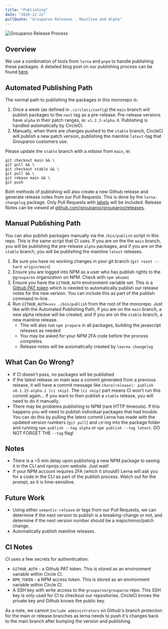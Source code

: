 ```yaml
---
title: "Publishing"
date: "2020-12-22"
pullQuote: "Grouparoo Releases - Mainline and Alpha"
---
```


<Image
  centered
  source="Grouparoo Release Process"
  alt="Grouparoo Release Process"
  src="docs/development/grouparoo-release-process.png"
  width={820}
  height={478}
/>

## Overview

We use a combination of tools from `lerna` and `pnpm` to handle publishing these packages. A detailed blog post on our publishing process can be found [here](/blog/grouparoo-monorepo-deployment).

## Automated Publishing Path

The normal path to publishing the packages in this monorepo is:

1. Once a week (as defined in `.circleci/config`) the `main` branch will publish packages to the `next` tag as a pre-release. Pre-release versions have `alpha` in their patch ranges, ie: `v1.2.3-alpha.0`. Publishing is handled automatically by CircleCI.
2. Manually, when there are changes pushed to the `stable` branch, CircleCI will publish a new patch version, publishing the mainline `latest`-tag that Grouparoo customers use.

Please update the `stable` branch with a _rebase_ from `main`, ie:

```
git checkout main && \
git pull && \
git checkout stable && \
git pull && \
git rebase main && \
git push
```

Both methods of publishing will also create a new Github release and generate release notes from our Pull Requests. This is done by the `lerna-changelog` package. Only Pull Requests with [labels](https://github.com/lerna/lerna-changelog) will be included. Release Notes can be viewed at [github.com/grouparoo/grouparoo/releases](https://github.com/grouparoo/grouparoo/releases).

## Manual Publishing Path

You can also publish packages manually via the `/bin/publish` script in this repo. This is the same script that CI uses. If you are on the the `main` branch, you will be publishing the pre-release `alpha` packages, and if you are on the `stable` branch, you will be publishing the mainline `latest` releases.

1. Be sure you have no working changes in your git branch (`git reset --hard origin/main`)
2. Ensure you are logged into NPM as a user who has publish rights to the `@grouparoo` organization on NPM. Check with `npm whoami`
3. Ensure you have the `GITHUB_AUTH` environment variable set. This is a [Github PAT token](https://docs.github.com/en/free-pro-team@latest/github/authenticating-to-github/creating-a-personal-access-token) which is needed to automatically publish our release notes for the new version. You can include this as part of the publish command in-line.
4. Run `GITHUB_AUTH=xxx ./bin/publish` from the root of the monorepo. Just like with the Automated Publishing Path, if you are on the `main` branch, a new alpha release will be created, and if you are on the `stable` branch, a new mainline release.
   - This will also run `npm prepare` in all packages, building the javascript releases as needed
   - You may be asked for your NPM 2FA code before the process completes.
   - Release notes will be automatically created by `learna changelog`

## What Can Go Wrong?

- If CI doesn't pass, no packages will be published
- If the latest release on main was a commit generated from a previous release, it will have a commit message like `chore(release): publish v0.1.15-alpha.1 [ci skip]`. The `[ci skip]` part means CI won't run this commit again... if you want to then publish a `stable` release, you will need to do it manually.
- There may be problems publishing to NPM (rare HTTP timeouts). If this happens you will need to publish individual packages that had trouble. You can do this by pulling the latest commit Lerna has made with the updated version numbers (`git pull`) and `cd`-ing into the package folder and running `npm publish --tag alpha` or `npm publish --tag latest`. DO NOT FORGET THE `--tag` flag!

## Notes

- There is a ~5 min delay upon publishing a new NPM package to seeing it in the CLI and npmjs.com website. Just wait!
- If your NPM account requires 2FA (which it should!) Lerna will ask you for a code in the CLI as part of the publish process. Watch out for the prompt, as it is time-sensitive.

## Future Work

- Using either `semantic-release` or tags from our Pull Requests, we can determine if the next version to publish is a breaking-change or not, and determine if the next version number should be a major/minor/patch change.
- Automatically publish mainline releases.

## CI Notes

CI uses a few secrets for authentication:

- `GITHUB_AUTH` - a Github PAT token. This is stored as an environment variable within Circle CI.
- `NPM_TOKEN` - a NPM access token. This is stored as an environment variable within Circle CI.
- A SSH key with write access to the `grouparoo/grouparoo` repo. This SSH key is only used for CI to checkout our repositories. CircleCI knows the private key and Github knows the public key.

As a note, we cannot `Include administrators` on Github's branch protection for the main or release branches as lerna needs to push it's changes back to the main branch after bumping the version and publishing.

